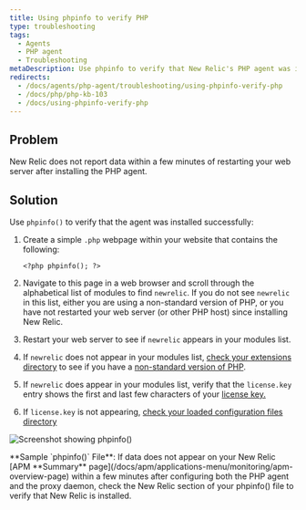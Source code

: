 ```yaml
---
title: Using phpinfo to verify PHP
type: troubleshooting
tags:
  - Agents
  - PHP agent
  - Troubleshooting
metaDescription: Use phpinfo to verify that New Relic's PHP agent was installed correctly.
redirects:
  - /docs/agents/php-agent/troubleshooting/using-phpinfo-verify-php
  - /docs/php/php-kb-103
  - /docs/using-phpinfo-verify-php
---
```



## Problem

New Relic does not report data within a few minutes of restarting your web server after installing the PHP agent.

## Solution

Use `phpinfo()` to verify that the agent was installed successfully:

1. Create a simple `.php` webpage within your website that contains the following:

   ```
   <?php phpinfo(); ?>
   ```
2. Navigate to this page in a web browser and scroll through the alphabetical list of modules to find `newrelic`. If you do not see `newrelic` in this list, either you are using a non-standard version of PHP, or you have not restarted your web server (or other PHP host) since installing New Relic.
3. Restart your web server to see if `newrelic` appears in your modules list.
4. If `newrelic` does not appear in your modules list, [check your extensions directory](/docs/php/php-kb-104) to see if you have a [non-standard version of PHP](/docs/php/php-agent-installation-non-standard-php).
5. If `newrelic` does appear in your modules list, verify that the `license.key` entry shows the first and last few characters of your [license key.](/docs/apis/intro-apis/new-relic-api-keys/#ingest-license-key#finding)
6. If `license.key` is not appearing, [check your loaded configuration files directory](/docs/agents/php-agent/troubleshooting/checking-loaded-configuration-files-directory)

<img
  alt="Screenshot showing phpinfo()"
  src={phpinfoNr0}
/>

<figcaption>
  **Sample `phpinfo()` File**: If data does not appear on your New Relic [APM **Summary** page](/docs/apm/applications-menu/monitoring/apm-overview-page) within a few minutes after configuring both the PHP agent and the proxy daemon, check the New Relic section of your phpinfo() file to verify that New Relic is installed.
</figcaption>
